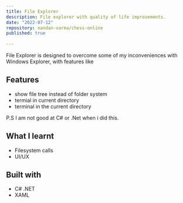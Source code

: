 ```yaml
---
title: File Explorer
description: File explorer with quality of life improvements.
date: "2022-07-12"
repository: nandan-varma/chess-online
published: true
  
---
```


File Explorer is designed to overcome some of my inconveniences with Windows Explorer, with features like

## Features

- show file tree instead of folder system
- termial in current directory
- terminal in the current directory

P.S I am not good at C# or .Net when i did this.

## What I learnt

- Filesystem calls
- UI/UX 


## Built with

- C# .NET
- XAML